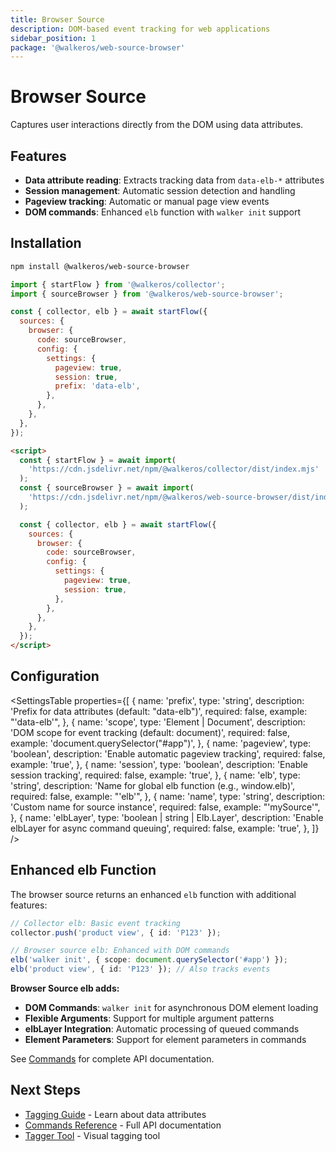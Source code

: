 ```yaml
---
title: Browser Source
description: DOM-based event tracking for web applications
sidebar_position: 1
package: '@walkeros/web-source-browser'
---
```



<PackageLink
  github="packages/web/sources/browser"
  npm="@walkeros/web-source-browser"
/>

# Browser Source

Captures user interactions directly from the DOM using data attributes.

## Features

- **Data attribute reading**: Extracts tracking data from `data-elb-*` attributes
- **Session management**: Automatic session detection and handling
- **Pageview tracking**: Automatic or manual page view events
- **DOM commands**: Enhanced `elb` function with `walker init` support

## Installation

<Tabs>
  <TabItem value="npm" label="npm" default>

```bash
npm install @walkeros/web-source-browser
```

```js
import { startFlow } from '@walkeros/collector';
import { sourceBrowser } from '@walkeros/web-source-browser';

const { collector, elb } = await startFlow({
  sources: {
    browser: {
      code: sourceBrowser,
      config: {
        settings: {
          pageview: true,
          session: true,
          prefix: 'data-elb',
        },
      },
    },
  },
});
```

</TabItem>
<TabItem value="script" label="script">

```html
<script>
  const { startFlow } = await import(
    'https://cdn.jsdelivr.net/npm/@walkeros/collector/dist/index.mjs'
  );
  const { sourceBrowser } = await import(
    'https://cdn.jsdelivr.net/npm/@walkeros/web-source-browser/dist/index.mjs'
  );

  const { collector, elb } = await startFlow({
    sources: {
      browser: {
        code: sourceBrowser,
        config: {
          settings: {
            pageview: true,
            session: true,
          },
        },
      },
    },
  });
</script>
```

</TabItem>
</Tabs>

## Configuration

<SettingsTable
  properties={[
    {
      name: 'prefix',
      type: 'string',
      description: 'Prefix for data attributes (default: "data-elb")',
      required: false,
      example: "'data-elb'",
    },
    {
      name: 'scope',
      type: 'Element | Document',
      description: 'DOM scope for event tracking (default: document)',
      required: false,
      example: 'document.querySelector("#app")',
    },
    {
      name: 'pageview',
      type: 'boolean',
      description: 'Enable automatic pageview tracking',
      required: false,
      example: 'true',
    },
    {
      name: 'session',
      type: 'boolean',
      description: 'Enable session tracking',
      required: false,
      example: 'true',
    },
    {
      name: 'elb',
      type: 'string',
      description: 'Name for global elb function (e.g., window.elb)',
      required: false,
      example: "'elb'",
    },
    {
      name: 'name',
      type: 'string',
      description: 'Custom name for source instance',
      required: false,
      example: "'mySource'",
    },
    {
      name: 'elbLayer',
      type: 'boolean | string | Elb.Layer',
      description: 'Enable elbLayer for async command queuing',
      required: false,
      example: 'true',
    },
  ]}
/>

## Enhanced elb Function

The browser source returns an enhanced `elb` function with additional features:

```typescript
// Collector elb: Basic event tracking
collector.push('product view', { id: 'P123' });

// Browser source elb: Enhanced with DOM commands
elb('walker init', { scope: document.querySelector('#app') });
elb('product view', { id: 'P123' }); // Also tracks events
```

**Browser Source elb adds:**

- **DOM Commands**: `walker init` for asynchronous DOM element loading
- **Flexible Arguments**: Support for multiple argument patterns
- **elbLayer Integration**: Automatic processing of queued commands
- **Element Parameters**: Support for element parameters in commands

See [Commands](/docs/sources/web/browser/commands) for complete API documentation.

## Next Steps

- [Tagging Guide](/docs/sources/web/browser/tagging) - Learn about data attributes
- [Commands Reference](/docs/sources/web/browser/commands) - Full API documentation
- [Tagger Tool](/docs/sources/web/browser/tagger) - Visual tagging tool
